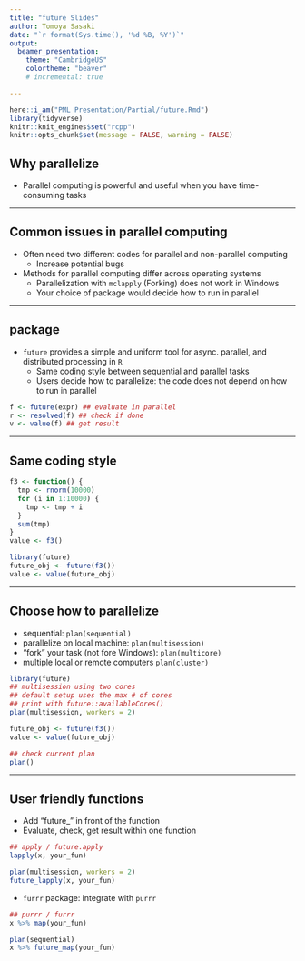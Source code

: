 ```yaml
---
title: "future Slides"
author: Tomoya Sasaki
date: "`r format(Sys.time(), '%d %B, %Y')`"
output: 
  beamer_presentation:
    theme: "CambridgeUS"
    colortheme: "beaver"
    # incremental: true

---
```


```r
here::i_am("PML Presentation/Partial/future.Rmd")
library(tidyverse)
knitr::knit_engines$set("rcpp")
knitr::opts_chunk$set(message = FALSE, warning = FALSE)
```


## Why parallelize

- Parallel computing is powerful and useful when you have time-consuming tasks


---

## Common issues in parallel computing


- Often need two different codes for parallel and non-parallel computing
  - Increase potential bugs
- Methods for parallel computing differ across operating systems
  - Parallelization with `mclapply` (Forking) does not work in Windows
  - Your choice of package would decide how to run in parallel

---

## \texttt{future} package 

- `future` provides a simple and uniform tool for async. parallel, and distributed processing in `R`
  - Same coding style between sequential and parallel tasks 
  - Users decide how to parallelize: the code does not depend on how to run in parallel
  
  <!-- - In programming, "future" can be thought as a value that will eventually become available -->
  <!-- - `future` implements this idea -->
  
  
```r
f <- future(expr) ## evaluate in parallel
r <- resolved(f) ## check if done
v <- value(f) ## get result
```

---

## Same coding style

```r
f3 <- function() {
  tmp <- rnorm(10000)
  for (i in 1:10000) {
    tmp <- tmp + i
  }
  sum(tmp)
}
value <- f3()

library(future)
future_obj <- future(f3())
value <- value(future_obj)
```

---
 
## Choose how to parallelize

- sequential: `plan(sequential)`
- parallelize on local machine: `plan(multisession)`
- "fork" your task (not fore Windows): `plan(multicore)`
- multiple local or remote computers `plan(cluster)` 

```r
library(future)
## multisession using two cores
## default setup uses the max # of cores
## print with future::availableCores()
plan(multisession, workers = 2)

future_obj <- future(f3())
value <- value(future_obj)

## check current plan
plan()

```

--- 

## User friendly functions

- Add "future_" in front of the function
- Evaluate, check, get result within one function

```r
## apply / future.apply
lapply(x, your_fun)

plan(multisession, workers = 2)
future_lapply(x, your_fun)
```

  - `furrr` package: integrate with `purrr`

```r
## purrr / furrr
x %>% map(your_fun)

plan(sequential)
x %>% future_map(your_fun)
```





